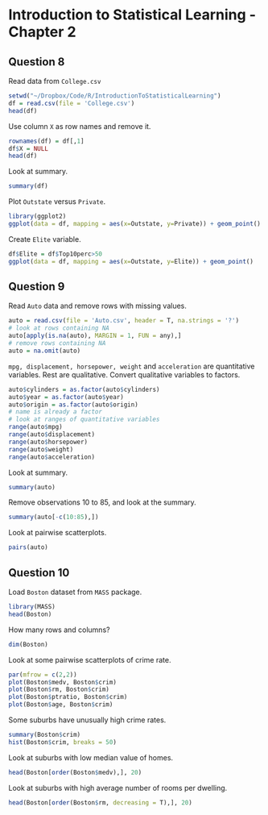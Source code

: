 # Introduction to Statistical Learning - Chapter 2 #

## Question 8 ##
Read data from `College.csv`

```r
setwd("~/Dropbox/Code/R/IntroductionToStatisticalLearning")
df = read.csv(file = 'College.csv')
head(df)
```

Use column `X` as row names and remove it.

```r
rownames(df) = df[,1]
df$X = NULL
head(df)
```

Look at summary.

```r
summary(df)
```

Plot `Outstate` versus `Private`.

```r
library(ggplot2)
ggplot(data = df, mapping = aes(x=Outstate, y=Private)) + geom_point()
```

Create `Elite` variable.

```r
df$Elite = df$Top10perc>50
ggplot(data = df, mapping = aes(x=Outstate, y=Elite)) + geom_point()
```

## Question 9 ##

Read `Auto` data and remove rows with missing values.

```r
auto = read.csv(file = 'Auto.csv', header = T, na.strings = '?')
# look at rows containing NA
auto[apply(is.na(auto), MARGIN = 1, FUN = any),]
# remove rows containing NA
auto = na.omit(auto)
```

`mpg, displacement, horsepower, weight` and `acceleration` are quantitative variables. Rest are qualitative. Convert qualitative variables to factors.

```r
auto$cylinders = as.factor(auto$cylinders)
auto$year = as.factor(auto$year)
auto$origin = as.factor(auto$origin)
# name is already a factor
# look at ranges of quantitative variables
range(auto$mpg)
range(auto$displacement)
range(auto$horsepower)
range(auto$weight)
range(auto$acceleration)
```

Look at summary. 

```r
summary(auto)
```

Remove observations 10 to 85, and look at the summary.

```r
summary(auto[-c(10:85),])
```

Look at pairwise scatterplots.

```r
pairs(auto)
```

## Question 10 ##

Load `Boston` dataset from `MASS` package.

```r
library(MASS)
head(Boston)
```

How many rows and columns?

```r
dim(Boston)
```

Look at some pairwise scatterplots of crime rate.

```r
par(mfrow = c(2,2))
plot(Boston$medv, Boston$crim)
plot(Boston$rm, Boston$crim)
plot(Boston$ptratio, Boston$crim)
plot(Boston$age, Boston$crim)
```

Some suburbs have unusually high crime rates.

```r
summary(Boston$crim)
hist(Boston$crim, breaks = 50)
```

Look at suburbs with low median value of homes.

```r
head(Boston[order(Boston$medv),], 20)
```

Look at suburbs with high average number of rooms per dwelling.

```r
head(Boston[order(Boston$rm, decreasing = T),], 20)
```











